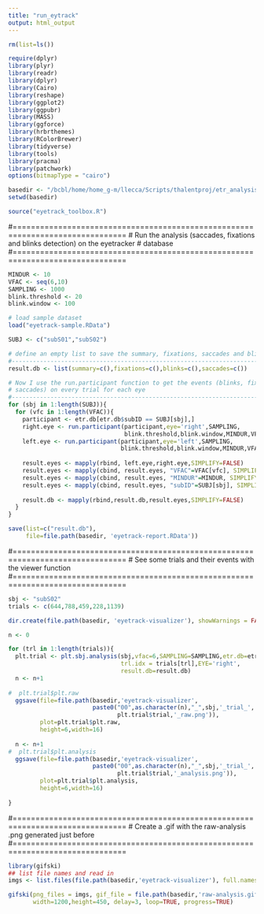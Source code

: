 ```yaml
---
title: "run_eytrack"
output: html_output
---
```


```r
rm(list=ls())

require(dplyr)
library(plyr)
library(readr)
library(dplyr)
library(Cairo)
library(reshape)
library(ggplot2)
library(ggpubr)
library(MASS)
library(ggforce)
library(hrbrthemes)
library(RColorBrewer)
library(tidyverse)
library(tools)
library(pracma) 
library(patchwork)
options(bitmapType = "cairo")

basedir <- "/bcbl/home/home_g-m/llecca/Scripts/thalentproj/etr_analysis"
setwd(basedir)

source("eyetrack_toolbox.R")
```

#===============================================================================
# Run the analysis (saccades, fixations and blinks detection) on the eyetracker 
# database
#===============================================================================

```r
MINDUR <- 10
VFAC <- seq(6,10)
SAMPLING <- 1000
blink.threshold <- 20
blink.window <- 100

# load sample dataset
load("eyetrack-sample.RData")

SUBJ <- c("subS01","subS02")

# define an empty list to save the summary, fixations, saccades and blinks
#-------------------------------------------------------------------------------
result.db <- list(summary=c(),fixations=c(),blinks=c(),saccades=c())

# Now I use the run.participant function to get the events (blinks, fixations,
# saccades) on every trial for each eye
#-------------------------------------------------------------------------------
for (sbj in 1:length(SUBJ)){
  for (vfc in 1:length(VFAC)){
    participant <- etr.db[etr.db$subID == SUBJ[sbj],]
    right.eye <- run.participant(participant,eye='right',SAMPLING,
                                 blink.threshold,blink.window,MINDUR,VFAC[vfc])
    left.eye <- run.participant(participant,eye='left',SAMPLING, 
                                blink.threshold,blink.window,MINDUR,VFAC[vfc])
    
    result.eyes <- mapply(rbind, left.eye,right.eye,SIMPLIFY=FALSE)
    result.eyes <- mapply(cbind, result.eyes, "VFAC"=VFAC[vfc], SIMPLIFY=FALSE)
    result.eyes <- mapply(cbind, result.eyes, "MINDUR"=MINDUR, SIMPLIFY=FALSE)
    result.eyes <- mapply(cbind, result.eyes, "subID"=SUBJ[sbj], SIMPLIFY=FALSE)
    
    result.db <- mapply(rbind,result.db,result.eyes,SIMPLIFY=FALSE)
  } 
}

save(list=c("result.db"),
     file=file.path(basedir, 'eyetrack-report.RData'))
```

#===============================================================================
# See some trials and their events with the viewer function
#===============================================================================

```r
sbj <- "subS02"
trials <- c(644,788,459,228,1139)

dir.create(file.path(basedir, 'eyetrack-visualizer'), showWarnings = FALSE)

n <- 0

for (trl in 1:length(trials)){
  plt.trial <- plt.sbj.analysis(sbj,vfac=6,SAMPLING=SAMPLING,etr.db=etr.db,
                                trl.idx = trials[trl],EYE='right',
                                result.db=result.db)
  n <- n+1
  
#  plt.trial$plt.raw
  ggsave(file=file.path(basedir,'eyetrack-visualizer',
                        paste0("00",as.character(n),"_",sbj,'_trial_',
                               plt.trial$trial,'_raw.png')),
         plot=plt.trial$plt.raw,
         height=6,width=16)
  
  n <- n+1
#  plt.trial$plt.analysis
  ggsave(file=file.path(basedir,'eyetrack-visualizer',
                        paste0("00",as.character(n),"_",sbj,'_trial_',
                               plt.trial$trial,'_analysis.png')), 
         plot=plt.trial$plt.analysis,
         height=6,width=16)
  
} 
```

#===============================================================================
# Create a .gif with the raw-analysis .png generated just before
#===============================================================================

```r
library(gifski)
## list file names and read in
imgs <- list.files(file.path(basedir,'eyetrack-visualizer'), full.names = TRUE)

gifski(png_files = imgs, gif_file = file.path(basedir,'raw-analysis.gif'),
       width=1200,height=450, delay=3, loop=TRUE, progress=TRUE)
```